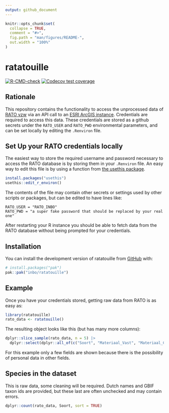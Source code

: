 ```yaml
---
output: github_document
---
```


<!-- README.md is generated from README.Rmd. Please edit that file -->

```r
knitr::opts_chunk$set(
  collapse = TRUE,
  comment = "#>",
  fig.path = "man/figures/README-",
  out.width = "100%"
)
```

# ratatouille

<!-- badges: start -->
[![R-CMD-check](https://github.com/inbo/ratatouille/actions/workflows/R-CMD-check.yaml/badge.svg)](https://github.com/inbo/ratatouille/actions/workflows/R-CMD-check.yaml)
[![Codecov test coverage](https://codecov.io/gh/inbo/ratatouille/graph/badge.svg)](https://app.codecov.io/gh/inbo/ratatouille)
<!-- badges: end -->

## Rationale

This repository contains the functionality to access the unprocessed data of 
[RATO vzw](https://oost-vlaanderen.be/wonen-en-leven/natuur-en-milieu/overlastsoorten/rattenbestrijding-.html) 
via an API call to an [ESRI ArcGIS instance](https://developers.arcgis.com/documentation/).
Credentials are required to access this data. These credentials are stored as a github secrets under the `RATO_USER` and `RATO_PWD` environmental parameters, and can be set locally by editing the `.Renviron` file.

## Set Up your RATO credentials locally

The easiest way to store the required username and password necessary to access the RATO database is by storing them in your `.Renviron` file. An easy way to edit this file is by using a function from [the usethis package](https://usethis.r-lib.org/). 

```r
install.packages("usethis")
usethis::edit_r_environ()
```

The contents of the file may contain other secrets or settings used by other scripts or packages, but can be edited to have lines like:

```
RATO_USER = "RATO_INBO"
RATO_PWD = "a super fake password that should be replaced by your real one"
```

After restarting your R instance you should be able to fetch data from the RATO database without being prompted for your credentials.


## Installation

You can install the development version of ratatouille from [GitHub](https://github.com/) with:

``` r
# install.packages("pak")
pak::pak("inbo/ratatouille")
```

## Example

Once you have your credentials stored, getting raw data from RATO is as easy as:

```r
library(ratatouille)
rato_data <- ratatouille()
```
The resulting object looks like this (but has many more columns):
```r
dplyr::slice_sample(rato_data, n = 5) |>
  dplyr::select(dplyr::all_of(c("Soort", "Materiaal_Vast", "Materiaal_Consumptie", "Laatst_Bewerkt_Datum"))) |> knitr::kable()
```
For this example only a few fields are shown because there is the possibility of personal data in other fields. 

## Species in the dataset
This is raw data, some cleaning will be required. Dutch names and GBIF taxon ids are provided, but these last are often unchecked and may contain errors.

```r
dplyr::count(rato_data, Soort, sort = TRUE)
```

